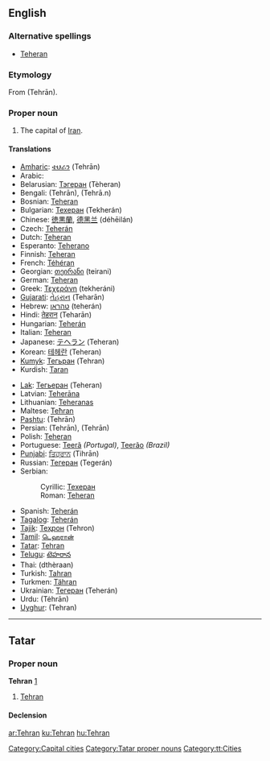 {{wikipedia}}
==English==

===Alternative spellings===
* [[Teheran]]

===Etymology===
From {{Pers.}} {{fa-Arab|[[تهران]]}} (Tehrān).

===Proper noun===
{{en-proper noun}}

# The capital of [[Iran]].

====Translations====
{{top}}
* [[Amharic]]: [[ቴህራን]] (Tehrān)
* Arabic: {{Arab|[[طهران]]}} {{unicode|(ʈehrán)}}
* Belarusian: [[Тэгеран]] (Tèheran)
* Bengali: {{BNchar|[[তেহরান]]}} (Tehrān), {{BNchar|[[তেহ্রাণ]]}} (Tehrā.n)
* Bosnian: [[Teheran#Bosnian|Teheran]] {{m}}
* Bulgarian: [[Техеран#Bulgarian|Техеран]] (Tekherán)
* Chinese: [[徳黒蘭]], [[德黑兰]] (déhēilán)
* Czech: [[Teherán]] {{m}}
* Dutch: [[Teheran]] {{n}}
* Esperanto: [[Teherano]]
* Finnish: [[Teheran]]
* French: [[Téhéran]]
* Georgian: [[თეირანი]] (teirani)
* German: [[Teheran]]
* Greek: [[Τεχεράνη]] (tekheráni)
* [[Gujarati]]: [[તેહરાન]] (Teharān)
* Hebrew: [[טהראן]] (teherán)
* Hindi: [[तेहरान]] (Teharān)
* Hungarian: [[Teherán]]
* Italian: [[Teheran]]
* Japanese: [[テヘラン]] (Teheran)
* Korean: [[테헤란]] (Teheran)
* [[Kumyk]]: [[Тегьран]] (Tehran)
* Kurdish: [[Taran]]
{{mid}}
* [[Lak]]: [[Тегьеран]] (Teheran)
* Latvian: [[Teherāna]]
* Lithuanian: [[Teheranas]]
* Maltese: [[Teħran]]
* [[Pashtu]]: {{ur-Arab|[[تهران]]}} (Tehrān)
* Persian: {{fa-Arab|[[طهران]]}} (Tehrān), {{fa-Arab|[[تهران]]}} (Tehrān)
* Polish: [[Teheran]]
* Portuguese: [[Teerã]] ''(Portugal)'', [[Teerão]] ''(Brazil)'' {{m}}
* [[Punjabi]]: [[ਤਿਹ੍ਰਾਨ]] (Tihrān)
* Russian: [[Тегеран]] (Tegerán) {{m}}
* Serbian:
*: Cyrillic: [[Техеран]] {{m}}
*: Roman: [[Teheran#Serbian|Teheran]] {{m}}
* Spanish: [[Teherán]] {{m}}
* [[Tagalog]]: [[Teherán]]
* [[Tajik]]: [[Теҳрон]] (Tehron)
* [[Tamil]]: [[டெஹரான்]]
* [[Tatar]]: [[Tehran#Tatar|Tehran]]
* [[Telugu]]: [[టెహరాన]]
* Thai: {{Thai|[[เตหะราน]]}} (dthèraan)
* Turkish: [[Tahran]]
* Turkmen: [[Tähran]]
* Ukrainian: [[Тегеран]] (Teherán)
* Urdu: {{ur-Arab|[[تہران]]}} (Tėhrān)
* [[Uyghur]]: {{ur-Arab|[[ﺗﯧﻬﺮﺍﻥ]]}} (Tehran)
{{bottom}}

----

==Tatar==

===Proper noun===
'''Tehran''' [http://www.azatliq.org/analysis/analysis/tb/2003/01/185420D6-F412-419D-B580-65689D63310E.asp]

# [[Tehran#english|Tehran]]

====Declension====
{{tt-latin-noun|nıñ|ga|nı|da|dan}}

[[Category:Capital cities]]
[[Category:Tatar proper nouns]]
[[Category:tt:Cities]]

[[ar:Tehran]]
[[ku:Tehran]]
[[hu:Tehran]]